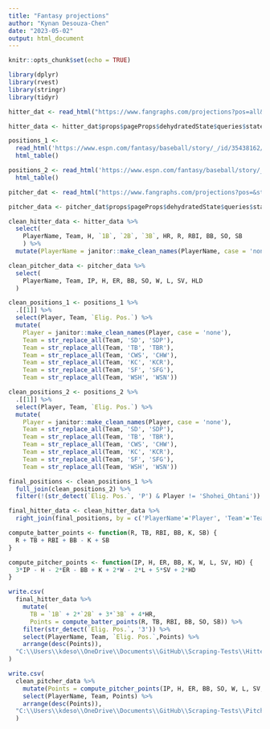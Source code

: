 ```yaml
---
title: "Fantasy projections"
author: "Kynan Desouza-Chen"
date: "2023-05-02"
output: html_document
---
```


```r
knitr::opts_chunk$set(echo = TRUE)
```

```r
library(dplyr)
library(rvest)
library(stringr)
library(tidyr)
```

```r
hitter_dat <- read_html("https://www.fangraphs.com/projections?pos=all&stats=bat&type=rfangraphsdc&statgroup=fantasy") %>% html_elements('#__NEXT_DATA__') %>% html_text() %>% jsonlite::fromJSON()

hitter_data <- hitter_dat$props$pageProps$dehydratedState$queries$state$data[[1]]

positions_1 <- 
  read_html('https://www.espn.com/fantasy/baseball/story/_/id/35438162/fantasy-baseball-rankings-head-head-rotisserie-leagues-2023-espn-karabell') %>%
  html_table()

positions_2 <- read_html('https://www.espn.com/fantasy/baseball/story/_/id/35437997/fantasy-baseball-rankings-points-leagues-2023-espn-cockcroft') %>%
  html_table()

pitcher_dat <- read_html("https://www.fangraphs.com/projections?pos=&stats=pit&type=rfangraphsdc&statgroup=fantasy") %>% html_elements('#__NEXT_DATA__') %>% html_text() %>% jsonlite::fromJSON()

pitcher_data <- pitcher_dat$props$pageProps$dehydratedState$queries$state$data[[1]]
```

```r
clean_hitter_data <- hitter_data %>%
  select(
    PlayerName, Team, H, `1B`, `2B`, `3B`, HR, R, RBI, BB, SO, SB
    ) %>%
  mutate(PlayerName = janitor::make_clean_names(PlayerName, case = 'none'))

clean_pitcher_data <- pitcher_data %>%
  select(
    PlayerName, Team, IP, H, ER, BB, SO, W, L, SV, HLD
  )

clean_positions_1 <- positions_1 %>% 
  .[[1]] %>%
  select(Player, Team, `Elig. Pos.`) %>%
  mutate(
    Player = janitor::make_clean_names(Player, case = 'none'),
    Team = str_replace_all(Team, 'SD', 'SDP'),
    Team = str_replace_all(Team, 'TB', 'TBR'),
    Team = str_replace_all(Team, 'CWS', 'CHW'),
    Team = str_replace_all(Team, 'KC', 'KCR'),
    Team = str_replace_all(Team, 'SF', 'SFG'),
    Team = str_replace_all(Team, 'WSH', 'WSN'))

clean_positions_2 <- positions_2 %>%
  .[[1]] %>%
  select(Player, Team, `Elig. Pos.`) %>%
  mutate(
    Player = janitor::make_clean_names(Player, case = 'none'),
    Team = str_replace_all(Team, 'SD', 'SDP'),
    Team = str_replace_all(Team, 'TB', 'TBR'),
    Team = str_replace_all(Team, 'CWS', 'CHW'),
    Team = str_replace_all(Team, 'KC', 'KCR'),
    Team = str_replace_all(Team, 'SF', 'SFG'),
    Team = str_replace_all(Team, 'WSH', 'WSN'))

final_positions <- clean_positions_1 %>%
  full_join(clean_positions_2) %>%
  filter(!(str_detect(`Elig. Pos.`, 'P') & Player != 'Shohei_Ohtani'))
```

```r
final_hitter_data <- clean_hitter_data %>% 
  right_join(final_positions, by = c('PlayerName'='Player', 'Team'='Team'))
```


```r
compute_batter_points <- function(R, TB, RBI, BB, K, SB) {
  R + TB + RBI + BB - K + SB
}

compute_pitcher_points <- function(IP, H, ER, BB, K, W, L, SV, HD) {
  3*IP - H - 2*ER - BB + K + 2*W - 2*L + 5*SV + 2*HD
}

write.csv(
  final_hitter_data %>% 
    mutate(
      TB = `1B` + 2*`2B` + 3*`3B` + 4*HR,
      Points = compute_batter_points(R, TB, RBI, BB, SO, SB)) %>%
    filter(str_detect(`Elig. Pos.`, '3')) %>%
    select(PlayerName, Team, `Elig. Pos.`,Points) %>%
    arrange(desc(Points)),
  "C:\\Users\\kdeso\\OneDrive\\Documents\\GitHub\\Scraping-Tests\\Hitters.csv"
)

write.csv(
  clean_pitcher_data %>%
    mutate(Points = compute_pitcher_points(IP, H, ER, BB, SO, W, L, SV, HLD)) %>%
    select(PlayerName, Team, Points) %>%
    arrange(desc(Points)),
  "C:\\Users\\kdeso\\OneDrive\\Documents\\GitHub\\Scraping-Tests\\Pitchers.csv"
  )
```